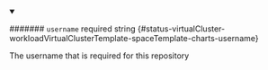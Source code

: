 
<details className="config-field" data-expandable="false" open>
<summary>

####### `username` <span className="config-field-required" data-required="false">required</span> <span className="config-field-type">string</span> <span className="config-field-default"></span> <span className="config-field-enum"></span> {#status-virtualCluster-workloadVirtualClusterTemplate-spaceTemplate-charts-username}

The username that is required for this repository

</summary>



</details>

